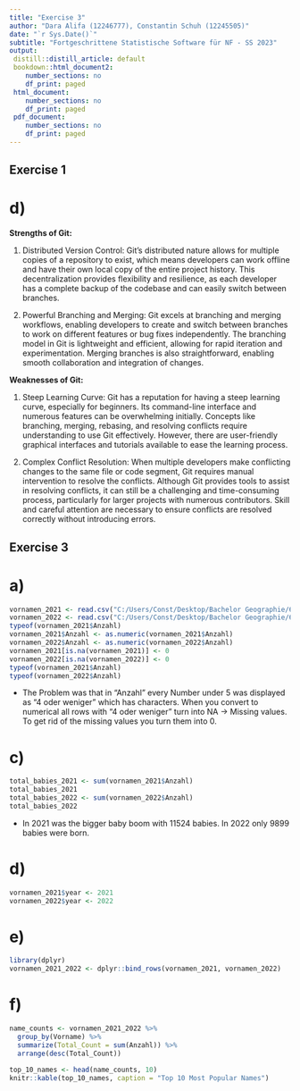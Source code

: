 ```yaml
---
title: "Exercise 3"
author: "Dara Alifa (12246777), Constantin Schuh (12245505)"
date: "`r Sys.Date()`"
subtitle: "Fortgeschrittene Statistische Software für NF - SS 2023"
output:
 distill::distill_article: default
 bookdown::html_document2:
    number_sections: no
    df_print: paged
 html_document:
    number_sections: no
    df_print: paged
 pdf_document:
    number_sections: no
    df_print: paged
---
```


## Exercise 1

# d)

**Strengths of Git:**

1.  Distributed Version Control: Git's distributed nature allows for multiple copies of a repository to exist, which means developers can work offline and have their own local copy of the entire project history. This decentralization provides flexibility and resilience, as each developer has a complete backup of the codebase and can easily switch between branches.

2.  Powerful Branching and Merging: Git excels at branching and merging workflows, enabling developers to create and switch between branches to work on different features or bug fixes independently. The branching model in Git is lightweight and efficient, allowing for rapid iteration and experimentation. Merging branches is also straightforward, enabling smooth collaboration and integration of changes.

**Weaknesses of Git:**

1.  Steep Learning Curve: Git has a reputation for having a steep learning curve, especially for beginners. Its command-line interface and numerous features can be overwhelming initially. Concepts like branching, merging, rebasing, and resolving conflicts require understanding to use Git effectively. However, there are user-friendly graphical interfaces and tutorials available to ease the learning process.

2.  Complex Conflict Resolution: When multiple developers make conflicting changes to the same file or code segment, Git requires manual intervention to resolve the conflicts. Although Git provides tools to assist in resolving conflicts, it can still be a challenging and time-consuming process, particularly for larger projects with numerous contributors. Skill and careful attention are necessary to ensure conflicts are resolved correctly without introducing errors.

## Exercise 3

# a)

```r
vornamen_2021 <- read.csv("C:/Users/Const/Desktop/Bachelor Geographie/6. Semester/Fortgeschrittene Statistische Software/data/vornamen_2021.csv")
vornamen_2022 <- read.csv("C:/Users/Const/Desktop/Bachelor Geographie/6. Semester/Fortgeschrittene Statistische Software/data/open_data_portal_2022.csv")
typeof(vornamen_2021$Anzahl)
vornamen_2021$Anzahl <- as.numeric(vornamen_2021$Anzahl)
vornamen_2022$Anzahl <- as.numeric(vornamen_2022$Anzahl)
vornamen_2021[is.na(vornamen_2021)] <- 0
vornamen_2022[is.na(vornamen_2022)] <- 0
typeof(vornamen_2021$Anzahl)
typeof(vornamen_2022$Anzahl)
```

 * The Problem was that in "Anzahl" every Number under 5 was displayed as "4 oder weniger" which has characters. When you convert to numerical all rows with "4 oder weniger" turn into NA -> Missing values. To get rid of the missing values you turn them into 0.

# c)

```r
total_babies_2021 <- sum(vornamen_2021$Anzahl)
total_babies_2021
total_babies_2022 <- sum(vornamen_2022$Anzahl)
total_babies_2022
```

 * In 2021 was the bigger baby boom with 11524 babies. In 2022 only 9899 babies were born.
 
# d)

```r
vornamen_2021$year <- 2021
vornamen_2022$year <- 2022
```

# e)

```r
library(dplyr)
vornamen_2021_2022 <- dplyr::bind_rows(vornamen_2021, vornamen_2022)
```

# f)

```r
name_counts <- vornamen_2021_2022 %>%
  group_by(Vorname) %>%
  summarize(Total_Count = sum(Anzahl)) %>%
  arrange(desc(Total_Count))

top_10_names <- head(name_counts, 10)
knitr::kable(top_10_names, caption = "Top 10 Most Popular Names")
```




